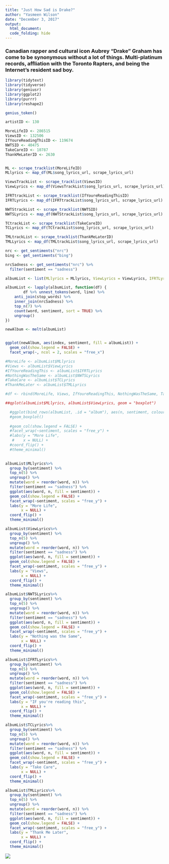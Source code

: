 ```yaml
---
title: "Just How Sad is Drake?"
author: "Yasmeen Wilson"
date: "December 3, 2017"
output: 
  html_document:
  code_folding: hide
---
```


### Canadian rapper and cultural icon Aubrey "Drake" Graham has come to be synonymous without a lot of things. Multi-platinum records, affliation with the Toronto Rapters, and being the Internet's resident sad boy.  




```r
library(tidytext)
library(tidyverse)
library(geniusr)
library(ggplot2)
library(purrr)
library(reshape2)
```

```r

genius_token()
```


```r

artistID <- 130

MoreLifeID <- 286515
ViewsID <- 132506
IfYoureReadingThisID <- 119674
NWTSID <- 40475
TakeCareID <- 10787
ThankMeLaterID <- 2630


ML <- scrape_tracklist(MoreLifeID)
MLlyrics <- map_df(ML$song_lyrics_url, scrape_lyrics_url)

ViewsTrackList <- scrape_tracklist(ViewsID)
ViewLyrics <- map_df(ViewsTrackList$song_lyrics_url, scrape_lyrics_url)

IFRTtrackList <- scrape_tracklist(IfYoureReadingThisID)
IFRTLyrics <- map_df(IFRTtrackList$song_lyrics_url, scrape_lyrics_url)

NWTStrackList <- scrape_tracklist(NWTSID)
NWTSLyrics <- map_df(NWTStrackList$song_lyrics_url, scrape_lyrics_url)

TCtrackList <- scrape_tracklist(TakeCareID)
TCLyrics <- map_df(TCtrackList$song_lyrics_url, scrape_lyrics_url)

TMLtrackList <- scrape_tracklist(ThankMeLaterID)
TMLLyrics <- map_df(TMLtrackList$song_lyrics_url, scrape_lyrics_url)
```


```r

nrc <- get_sentiments("nrc")
bing <- get_sentiments("bing")

nrcSadness <- get_sentiments("nrc") %>%
  filter(sentiment == "sadness")

albumList <- list(MLlyrics = MLlyrics, ViewLyrics = ViewLyrics, IFRTLyrics = IFRTLyrics, NWTSLyrics = NWTSLyrics, TCLyrics = TCLyrics, TMLLyrics = TMLLyrics)

albumList <- lapply(albumList, function(df) {
        df %>% unnest_tokens(word, line) %>%
    anti_join(stop_words) %>%
    inner_join(nrcSadness) %>%
    top_n(7) %>%
    count(word, sentiment, sort = TRUE) %>%
    ungroup()
})

newAlbum <- melt(albumList)


ggplot(newAlbum, aes(index, sentiment, fill = albumList)) +
  geom_col(show.legend = FALSE) +
  facet_wrap(~, ncol = 2, scales = "free_x")

#MoreLife <- albumList$MLlyrics
#Views <- albumList$ViewLyrics
#IfYoureReadingThis <- albumList$IFRTLyrics
#NothingWasTheSame <- albumList$NWTSLyrics
#TakeCare <- albumList$TCLyrics
#ThankMeLater <- albumList$TMLLyrics

#df <- rbind(MoreLife, Views, IfYoureReadingThis, NothingWasTheSame, TakeCare, ThankMeLater)

##qplot(albumList$MLlyrics, albumList$ViewLyrics, geom = "boxplot")

  #ggplot(bind_rows(albumList, .id = "album"), aes(n, sentiment, colour = albumList)) +
  #geom_boxplot()
  
  #geom_col(show.legend = FALSE) +
  #facet_wrap(~sentiment, scales = "free_y") +
  #labs(y = "More Life",
   #    x = NULL) +
  #coord_flip() +
  #theme_minimal()
  

```



```r
albumList$MLlyrics%>%
  group_by(sentiment) %>%
  top_n(5) %>%
  ungroup() %>%
  mutate(word = reorder(word, n)) %>%
  filter(sentiment == "sadness") %>%
  ggplot(aes(word, n, fill = sentiment)) +
  geom_col(show.legend = FALSE) +
  facet_wrap(~sentiment, scales = "free_y") +
  labs(y = "More Life",
       x = NULL) +
  coord_flip() +
  theme_minimal()
```


```r
albumList$ViewLyrics%>%
  group_by(sentiment) %>%
  top_n(5) %>%
  ungroup() %>%
  mutate(word = reorder(word, n)) %>%
  filter(sentiment == "sadness") %>%
  ggplot(aes(word, n, fill = sentiment)) +
  geom_col(show.legend = FALSE) +
  facet_wrap(~sentiment, scales = "free_y") +
  labs(y = "Views",
       x = NULL) +
  coord_flip() +
  theme_minimal()
```


```r
albumList$NWTSLyrics%>%
  group_by(sentiment) %>%
  top_n(5) %>%
  ungroup() %>%
  mutate(word = reorder(word, n)) %>%
  filter(sentiment == "sadness") %>%
  ggplot(aes(word, n, fill = sentiment)) +
  geom_col(show.legend = FALSE) +
  facet_wrap(~sentiment, scales = "free_y") +
  labs(y = "Nothing was the Same",
       x = NULL) +
  coord_flip() +
  theme_minimal()
```


```r
albumList$IFRTLyrics%>%
  group_by(sentiment) %>%
  top_n(5) %>%
  ungroup() %>%
  mutate(word = reorder(word, n)) %>%
  filter(sentiment == "sadness") %>%
  ggplot(aes(word, n, fill = sentiment)) +
  geom_col(show.legend = FALSE) +
  facet_wrap(~sentiment, scales = "free_y") +
  labs(y = "IF you're reading this",
       x = NULL) +
  coord_flip() +
  theme_minimal()
```


```r
albumList$TCLyrics%>%
  group_by(sentiment) %>%
  top_n(5) %>%
  ungroup() %>%
  mutate(word = reorder(word, n)) %>%
  filter(sentiment == "sadness") %>%
  ggplot(aes(word, n, fill = sentiment)) +
  geom_col(show.legend = FALSE) +
  facet_wrap(~sentiment, scales = "free_y") +
  labs(y = "Take Care",
       x = NULL) +
  coord_flip() +
  theme_minimal()
```


```r
albumList$TMLLyrics%>%
  group_by(sentiment) %>%
  top_n(5) %>%
  ungroup() %>%
  mutate(word = reorder(word, n)) %>%
  filter(sentiment == "sadness") %>%
  ggplot(aes(word, n, fill = sentiment)) +
  geom_col(show.legend = FALSE) +
  facet_wrap(~sentiment, scales = "free_y") +
  labs(y = "Thank Me Later",
       x = NULL) +
  coord_flip() +
  theme_minimal()
```

![](https://i.imgur.com/5Zlas5B.gif)
